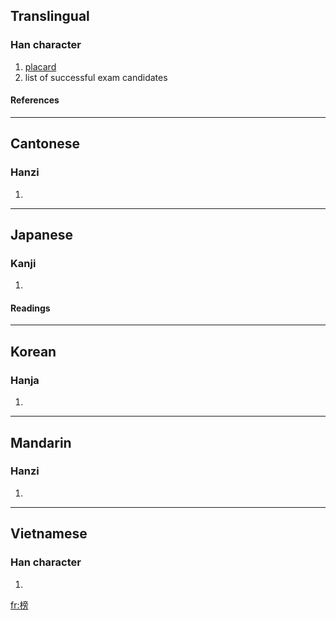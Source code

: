 ==Translingual==
===Han character===
{{Han char|rn=75|rad=木|as=10|sn=14|four=4092<sub>7</sub>|canj=木卜月尸 (DYBS)}}
# [[placard]]
# list of successful exam candidates
====References====
{{Han ref|kx=0543.190|dkj=15241|dj=0931.080|hdz=21268.120|uh=699C|ud=27036|bh=BA5D|bd=47709}}
----
==Cantonese==
===Hanzi===
{{yue-hanzi|jyut=|y=bong2}}
# {{defn|Cantonese}}
----
==Japanese==
===Kanji===
{{ja-kanji|grade=|rs=木10}}
# {{defn|Japanese}} 
====Readings====
{{ja-readings|on=[[ぼう]] (bō), [[ほう]] (hō)|kun=[[たてふだ]] (tatefuda), [[かじ]] (kaji)}}
----
==Korean==
===Hanja===
{{ko-hanja|hangeul=[[방]], [[병]]|eumhun=|rv=bang, byeong|mr=pang, pyŏng|y=pang, pyeng}}
# {{defn|Korean}}
----
==Mandarin==
===Hanzi===
{{cmn-hanzi|pin=[[bǎng]] (bang3)|wg=pang<sup>3</sup>}}
# {{defn|Mandarin}}
----
==Vietnamese==
===Han character===
{{vi-hantu|xách}}
# {{defn|Vietnamese}}

[[fr:榜]]